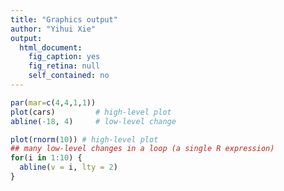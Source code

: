 ```yaml
---
title: "Graphics output"
author: "Yihui Xie"
output:
  html_document:
    fig_caption: yes
    fig_retina: null
    self_contained: no
---
```


```r
par(mar=c(4,4,1,1))
plot(cars)         # high-level plot
abline(-18, 4)     # low-level change

plot(rnorm(10)) # high-level plot
## many low-level changes in a loop (a single R expression)
for(i in 1:10) {
  abline(v = i, lty = 2)
}
```

